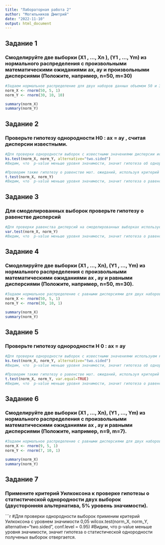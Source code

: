 ```yaml
---
title: "Лабораторная работа 2"
author: "Могильников Дмитрий"
date: "2022-11-10"
output: html_document
---
```


## Задание 1
### Смоделируйте две выборки (X1 , ..., Xn ), (Y1 , ..., Ym) из нормального распределения с произвольными математическими ожиданиями ax, ay и произвольными дисперсиями (Положите, например, n=50, m=30)

```r
#Задаем нормальное распределение для двух наборов данных объемом 50 и 30 соответственно:
norm_X <- rnorm(50, 5, 1) 
norm_Y <- rnorm(30, 10, 10) 

summary(norm_X)
summary(norm_Y)
```

## Задание 2 
### Проверьте гипотезу однородности H0 : ax = ay , считая дисперсии известными.

```r
#Для проверки однородности выборок с известными значениями дисперсии используем критерий Колмогорова-Смирнова с уровнем значимости 0,05
ks.test(norm_X, norm_Y, alternative="two.sided")
#Видим, что  p-value меньше уровня значимости, значит гипотеза об однородности полученых выборок отвергается.

#Проверим также гипотезу о равенстве мат. ожиданий, используя критерий Стьюдента c уровнем значимости 0,05 по умолчанию
t.test(norm_X, norm_Y)
#Видим, что  p-value меньше уровня значимости, значит гипотеза о равенстве мат. ожиданий отвергается.
```

## Задание 3
### Для смоделированных выборок проверьте гипотезу о равенстве дисперсий

```r
#Для проверки равенства дисперсий на смоделированных выборках используем критерий Фишера с уровнем значимости 0,05:
var.test(norm_X, norm_Y)
#Видим, что  p-value меньше уровня значимости, значит гипотеза о равенстве дисперсий отвергается.
```

## Задание 4
### Смоделируйте две выборки (X1 , ..., Xn), (Y1 , ..., Ym) из нормального распределения с произвольными математическими ожиданиями ax , ay и равными дисперсиями (Положите, например, n=50, m=30).

```r
#Задаем нормальное распределение с равными дисперсиями для двух наборов данных объемом 50 и 30 соответственно:
norm_X <- rnorm(50, 5, 1) 
norm_Y <- rnorm(30, 10, 1) 

summary(norm_X)
summary(norm_Y)
```

## Задание 5
### Проверьте гипотезу однородности H 0 : ax = ay

```r
#Для проверки однородности выборок с известными значениями используем критерий Колмогорова-Смирнова с уровнем значимости 0,05
ks.test(norm_X, norm_Y, alternative="two.sided")
#Видим, что  p-value меньше уровня значимости, значит гипотеза об однородности полученых выборок отвергается.

#Проверим также гипотезу о равенстве мат. ожиданий, используя критерий Стьюдента c уровнем значимости 0,05 по умолчанию
t.test(norm_X, norm_Y, var.equal=TRUE)
#Видим, что  p-value меньше уровня значимости, значит гипотеза о равенстве мат. ожиданий отвергается.
```

## Задание 6
### Смоделируйте две выборки (X1 , ..., Xn), (Y1 , ..., Ym) из нормального распределения с произвольными математическими ожиданиями ax , ay и равными дисперсиями (Положите, например, n=9, m=7).

```r
#Задаем нормальное распределение с равными дисперсиями для двух наборов данных объемом 50 и 30 соответственно:
norm_X <- rnorm(9, 5, 1) 
norm_Y <- rnorm(7, 10, 1) 

summary(norm_X)
summary(norm_Y)
```

## Задание 7
### Примените критерий Уилкоксона к проверке гипотезы о статистической однородности двух выборок (двусторонняя альтернатива, 5% уровень значимости).

```r
#Для проверки однородности выборок применим критерий Уилкоксона с уровнем значимости 0,05
wilcox.test(norm_X, norm_Y, alternative="two.sided", conf.level = 0.95)
#Видим, что  p-value меньше уровня значимости, значит гипотеза о статистической однородности полученых выборок отвергается.
